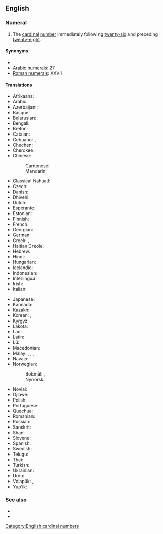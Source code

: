 ==English==
{{cardinalbox|en|26|27|28|twenty-six|twenty-eight|ord=twenty-seventh}}

===Numeral===
{{head|en|numeral}}

# The [[cardinal]] [[number]] immediately following [[twenty-six]] and preceding [[twenty-eight]].

====Synonyms====
* {{l|en|seven and twenty}}
* [[w:Arabic numerals|Arabic numerals]]: 27
* [[w:Roman numerals|Roman numerals]]: XXVII

====Translations====
{{trans-top|twenty-seven}}
* Afrikaans: {{t|af|sewe-en-twintig}}
* Arabic: {{t|ar|سَبْعَة وَعِشْرُون|tr=sabʿa wa-ʿišrūn}}
* Azerbaijani: {{t+|az|iyirmi yeddi}}
* Basque: {{t+|eu|hogeita zazpi}}
* Belarusian: {{t|be|два́ццаць сем}}
* Bengali: {{t|bn|সাতাশ}}
* Breton: {{t|br|seizh-warn-ugent}}
* Catalan: {{t+|ca|vint-i-set}}
* Cebuano: {{t|ceb|kawhaa'g pito}}, {{t|ceb|baynete syete}}
* Chechen: {{t|ce|ткъе ворхI}}
* Cherokee: {{t|chr|ᏔᎵᏍᎪ ᎦᎵᏉᎩ}}
* Chinese:
*: Cantonese: {{t|yue|二十七|tr=ji6 sap6 cat1}}
*: Mandarin: {{t|cmn|二十七|tr=èr shí qī}}
* Classical Nahuatl: {{t|nci|cempōhualli onchicōme}}
* Czech: {{t|cs|[[dvacet]] [[sedm]]}}
* Danish: {{t|da|syvogtyve}}
* Dhivehi: {{t|dv|ހަތާވީސް}}
* Dutch: {{t+|nl|zevenentwintig}}
* Esperanto: {{t|eo|dudek sep}}
* Estonian: {{t+|et|kakskümmend seitse}}
* Finnish: {{t|fi|kaksikymmentäseitsemän}}
* French: {{t+|fr|vingt-sept|m}}
* Georgian: {{t|ka|ოცდაშვიდი}}
* German: {{t|de|siebenundzwanzig}}
* Greek: {{t|el|είκοσι εφτά}}, {{t|el|είκοσι επτά}}
* Haitian Creole: {{t|ht|vennsèt}}
* Hebrew: {{t|he|עשרים־ושבעה|tr=esrím və-šivá}}
* Hindi: {{t+|hi|सत्ताईस}}
* Hungarian: {{t+|hu|huszonhét}}
* Icelandic: {{t+|is|tuttugu og sjö}}
* Indonesian: {{t|id|dua puluh tujuh}}
* Interlingua: {{t|ia|vinti-septe}}
* Irish: {{t|ga|fiche a seacht}}
* Italian: {{t+|it|ventisette|m}}
{{trans-mid}}
* Japanese: {{t|ja|二十七|tr=にじゅうなな, ni-jū-nána}}
* Kannada: {{t|kn|ಇಪ್ಪತ್ತೇಳು}}
* Kazakh: {{t|kk|жиырма жеті}}
* Korean: {{t|ko|스물일곱|tr=seumul ilgob}}, {{t+|ko|이십칠|tr=isibchil}}
* Kyrgyz: {{t|ky|жыйырма жети}}
* Lakota: {{t|lkt|wikčémna núŋpa aké šakówiŋ}}
* Lao: {{t|lo|ຊາວເຈັດ}}
* Latin: {{t|la|vigintiseptem}}
* Lü: {{t|khb|ᦌᦱᧁᦵᦈᧆ|tr=saaw4 cet2}}
* Macedonian: {{t|mk|два́есет и се́дум}}
* Malay: {{t|ms|dua puluh tujuh}}, {{t|ms|dua puluh pitu}}, {{t|ms|tujuh likur}}, {{t|ms|pitu likur}}
* Navajo: {{t|nv|naadįįtsostsʼid}}
* Norwegian:
*: Bokmål: {{t|no|tjuesyv}}, {{t|no|tjuesju}}
*: Nynorsk: {{t|nn|tjuesju}}
* Novial: {{t|nov|duanti-set}}
* Ojibwe: {{t|oj|niishtana-ashi-niizhwaaswi}}
* Polish: {{t|pl|dwadzieścia siedem}}
* Portuguese: {{t|pt|vinte e sete|m}}
* Quechua: {{t|qu|iskay chunka qanchisniyuq}}
* Romanian: {{t|ro|douăzeci și șapte}}
* Russian: {{t+|ru|два́дцать се́мь}}
* Sanskrit: {{t+|sa|सप्तविंशति|f}}
* Shan: {{t|shn|သၢဝ်းၸဵတ်း}}
* Slovene: {{t|sl|sedemindvajset}}
* Spanish: {{t+|es|veintisiete}}
* Swedish: {{t+|sv|tjugosju}}
* Telugu: {{t|te|ఇరవై ఏడు}}
* Thai: {{t|th|ยี่สิบเจ็ด}}
* Turkish: {{t+|tr|yirmi yedi}}
* Ukrainian: {{t|uk|два́дцять сім}}
* Urdu: {{t|ur|ستائیس|tr=sattāīs}}
* Volapük: {{t|vo|teldegvel}}, {{t|vo|telsevel}} {{qualifier|older term, obsolete}}
* Yup'ik: {{t|esu|yuinaq malrunlegen}}
{{trans-bottom}}

===See also===
* {{l|en|twenty-six}}
* {{l|en|twenty-eight}}

[[Category:English cardinal numbers]]